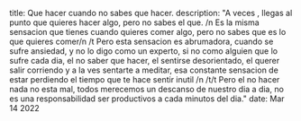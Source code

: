 title: Que hacer cuando no sabes que hacer.
description: "A veces , llegas al punto que quieres hacer algo, pero no sabes el que. /n Es la misma sensacion que tienes cuando quieres comer algo, pero no sabes que es lo que quieres comer/n
/t Pero esta sensacion es abrumadora, cuando se sufre ansiedad, y no lo digo como un experto, si no como alguien que lo sufre cada dia, el no saber que hacer, el sentirse desorientado, el querer salir corriendo y a la ves sentarte a meditar, esa constante sensacion de estar perdiendo el tiempo que te hace sentir inutil /n 
/t/t Pero el no hacer nada no esta mal, todos merecemos un descanso de nuestro dia a dia, no es una responsabilidad ser productivos a cada minutos del dia."
date: Mar 14 2022